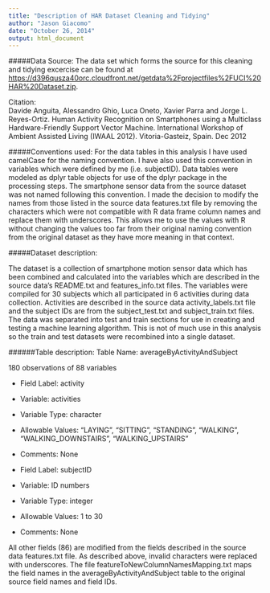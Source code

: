 ```yaml
---
title: "Description of HAR Dataset Cleaning and Tidying"
author: "Jason Giacomo"
date: "October 26, 2014"
output: html_document
---
```


#####Data Source:
The data set which forms the source for this cleaning and tidying excercise can be found at <https://d396qusza40orc.cloudfront.net/getdata%2Fprojectfiles%2FUCI%20HAR%20Dataset.zip>.

Citation:  
Davide Anguita, Alessandro Ghio, Luca Oneto, Xavier Parra and Jorge L. Reyes-Ortiz. Human Activity Recognition on Smartphones using a Multiclass Hardware-Friendly Support Vector Machine. International Workshop of Ambient Assisted Living (IWAAL 2012). Vitoria-Gasteiz, Spain. Dec 2012

#####Conventions used:
For the data tables in this analysis I have used camelCase for the naming convention. I have also used this convention in variables which were defined by me (i.e. subjectID). Data tables were modeled as dplyr table objects for use of the dplyr package in the processing steps. The smartphone sensor data from the source dataset was not named following this convention. I made the decision to modify the names from those listed in the source data features.txt file by removing the characters which were not compatible with R data frame column names and replace them with underscores. This allows me to use the values with R without changing the values too far from their original naming convention from the original dataset as they have more meaning in that context.

#####Dataset description:

The dataset is a collection of smartphone motion sensor data which has been combined and calculated into the variables which are described in the source data's README.txt and features\_info.txt files. The variables were compiled for 30 subjects which all participated in 6 activities during data collection. Activities are described in the source data activity\_labels.txt file and the subject IDs are from the subject\_test.txt and subject\_train.txt files. The data was separated into test and train sections for use in creating and testing a machine learning algorithm. This is not of much use in this analysis so the train and test datasets were recombined into a single dataset.

######Table description:
Table Name: averageByActivityAndSubject

180 observations of 88 variables

* Field Label: activity
* Variable: activities
* Variable Type: character
* Allowable Values: "LAYING", "SITTING", "STANDING", "WALKING", "WALKING\_DOWNSTAIRS", "WALKING\_UPSTAIRS"
* Comments: None

* Field Label: subjectID
* Variable: ID numbers
* Variable Type: integer
* Allowable Values: 1 to 30
* Comments: None

All other fields (86) are modified from the fields described in the source data features.txt file. As described above, invalid characters were replaced with underscores. The file featureToNewColumnNamesMapping.txt maps the field names in the averageByActivityAndSubject table to the original source field names and field IDs.

